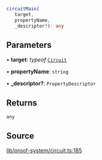 ```ts
circuitMain(
   target, 
   propertyName, 
   _descriptor?): any
```

## Parameters

• **target**: *typeof* [`Circuit`](../classes/Circuit.mdx)

• **propertyName**: `string`

• **\_descriptor?**: `PropertyDescriptor`

## Returns

`any`

## Source

[lib/proof-system/circuit.ts:185](https://github.com/o1-labs/o1js/blob/ccbd5fd4525adaf6c1f07bef7847d7bac67c71b5/src/lib/proof-system/circuit.ts#L185)
